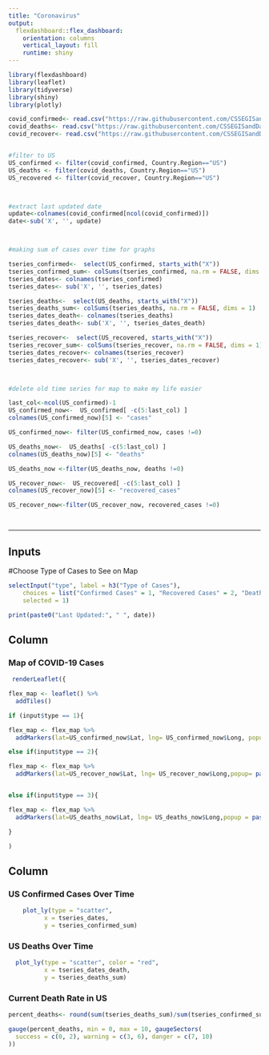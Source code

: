 ```yaml
---
title: "Coronavirus"
output: 
  flexdashboard::flex_dashboard:
    orientation: columns
    vertical_layout: fill
    runtime: shiny 
---
```


```r
library(flexdashboard)
library(leaflet)
library(tidyverse)
library(shiny)
library(plotly)

covid_confirmed<- read.csv("https://raw.githubusercontent.com/CSSEGISandData/COVID-19/master/csse_covid_19_data/csse_covid_19_time_series/time_series_19-covid-Confirmed.csv")
covid_deaths<- read.csv("https://raw.githubusercontent.com/CSSEGISandData/COVID-19/master/csse_covid_19_data/csse_covid_19_time_series/time_series_19-covid-Deaths.csv")
covid_recover<- read.csv("https://raw.githubusercontent.com/CSSEGISandData/COVID-19/master/csse_covid_19_data/csse_covid_19_time_series/time_series_19-covid-Recovered.csv")


#filter to US
US_confirmed <- filter(covid_confirmed, Country.Region=="US")
US_deaths <- filter(covid_deaths, Country.Region=="US")
US_recovered <- filter(covid_recover, Country.Region=="US")



#extract last updated date
update<-colnames(covid_confirmed[ncol(covid_confirmed)])
date<-sub('X', '', update)



#making sum of cases over time for graphs 

tseries_confirmed<-  select(US_confirmed, starts_with("X"))
tseries_confirmed_sum<- colSums(tseries_confirmed, na.rm = FALSE, dims = 1)
tseries_dates<- colnames(tseries_confirmed)
tseries_dates<- sub('X', '', tseries_dates)

tseries_deaths<-  select(US_deaths, starts_with("X"))
tseries_deaths_sum<- colSums(tseries_deaths, na.rm = FALSE, dims = 1)
tseries_dates_death<- colnames(tseries_deaths)
tseries_dates_death<- sub('X', '', tseries_dates_death)

tseries_recover<-  select(US_recovered, starts_with("X"))
tseries_recover_sum<- colSums(tseries_recover, na.rm = FALSE, dims = 1)
tseries_dates_recover<- colnames(tseries_recover)
tseries_dates_recover<- sub('X', '', tseries_dates_recover)



#delete old time series for map to make my life easier

last_col<-ncol(US_confirmed)-1
US_confirmed_now<-  US_confirmed[ -c(5:last_col) ]
colnames(US_confirmed_now)[5] <- "cases"

US_confirmed_now<- filter(US_confirmed_now, cases !=0)

US_deaths_now<-  US_deaths[ -c(5:last_col) ]
colnames(US_deaths_now)[5] <- "deaths"

US_deaths_now <-filter(US_deaths_now, deaths !=0)

US_recover_now<-  US_recovered[ -c(5:last_col) ]
colnames(US_recover_now)[5] <- "recovered_cases"

US_recover_now<-filter(US_recover_now, recovered_cases !=0)




```

---

Inputs {.sidebar}
-----------------------------------------------------------------------
#Choose Type of Cases to See on Map

```r
selectInput("type", label = h3("Type of Cases"), 
    choices = list("Confirmed Cases" = 1, "Recovered Cases" = 2, "Deaths" = 3),
    selected = 1)

print(paste0("Last Updated:", " ", date))

```


    
Column {data-width=600}
-------------------------------------
    
### Map of COVID-19 Cases
    
```r

 renderLeaflet({

flex_map <- leaflet() %>% 
  addTiles()

if (input$type == 1){

flex_map <- flex_map %>%
  addMarkers(lat=US_confirmed_now$Lat, lng= US_confirmed_now$Long, popup= paste0(as.character(US_confirmed_now$cases)," ", "case(s)"), clusterOptions = markerClusterOptions())}

else if(input$type == 2){

flex_map <- flex_map %>%
  addMarkers(lat=US_recover_now$Lat, lng= US_recover_now$Long,popup= paste0(as.character(US_recover_now$recovered_cases)," ", "recovered case(s)"), clusterOptions = markerClusterOptions())}


else if(input$type == 3){

flex_map <- flex_map %>%
  addMarkers(lat=US_deaths_now$Lat, lng= US_deaths_now$Long,popup = paste0(as.character(US_deaths_now$deaths)," ","death(s)"), clusterOptions = markerClusterOptions())}

}

)


```
   
Column {data-width=400}
-------------------------------------
   
### US Confirmed Cases Over Time

```r

    plot_ly(type = "scatter", 
          x = tseries_dates, 
          y = tseries_confirmed_sum)

```   
 
### US Deaths Over Time
    
```r


  plot_ly(type = "scatter", color = "red",
          x = tseries_dates_death, 
          y = tseries_deaths_sum)


```


### Current Death Rate in US


```r

percent_deaths<- round(sum(tseries_deaths_sum)/sum(tseries_confirmed_sum) *100, digits=2)

gauge(percent_deaths, min = 0, max = 10, gaugeSectors(
  success = c(0, 2), warning = c(3, 6), danger = c(7, 10)
))



```



